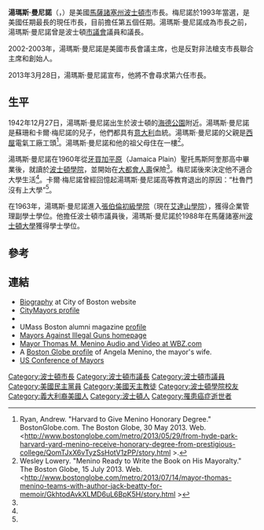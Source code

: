 {{Infobox Officeholder
| birth_name          = Thomas Michael Menino
| image               = Thomas Menino, Mayor of Boston.jpg
| imagesize           = 210px
| smallimage          =
| caption             =
| order               = 第53屆
| office              = 波士頓市市長
| term_start          = 1993年7月12日
| term_end            = 2014年1月6日
| predecessor         = [[雷蒙·弗林|雷蒙·弗林]]（Raymond Flynn）
| successor           = Incumbent
| office2             = [[波士頓市議會|波士頓市議會]]主席
| term2               = 1993
| predecessor2        = Dapper O'Neil
| successor2          = James M. Kelly
| office3             = 波士頓市議會<br>第5區
| term_start3         = 1984
| term_end3           = 1993
| predecessor3        = District Created
| successor3          = Daniel F. Conley
| birth_date          = {{Birth date|1942|12|27|mf=y}}
| birth_place         = 波士頓[[海德公園|海德公園]]
| death_date          ={{death date and age|2014|10|30|1942|12|27|mf=yes}}
| death_place         =波士頓
| nationality         =
| party               = [[民主黨_(美國)|民主黨]]
| spouse              = Angela Faletra
| relations           =
| children            = Susan<br>Thomas Jr.
| residence           =
| Also Known As       = Tomás O’Maighenahaen (by act of Irish Parliament, use allowed on Saint Patrick's Day, March 17)
| alma_mater          = [[張伯倫初級學院|張伯倫初級學院]]<br>[[波士頓大學|波士頓大學]]
| occupation          =
| profession          =
| religion            =
| signature           =
| website             =
| footnotes           =
}}

'''湯瑪斯·曼尼諾'''（{{lang-en|'''Thomas Michael Menino'''}}，{{bd|1942年|12月27日|2014年|10月30日|catIdx=Menino}}）是美國[[馬薩諸塞州|馬薩諸塞州]][[波士頓市|波士頓市]]市長。梅尼諾於1993年當選，是美國任期最長的現任市長，目前擔任第五個任期。湯瑪斯·曼尼諾成為市長之前，湯瑪斯·曼尼諾曾是波士頓[[市議會|市議會]]議員和議長。

2002-2003年，湯瑪斯·曼尼諾是美國市長會議主席，也是反對非法槍支市長聯合主席和創始人。

2013年3月28日，湯瑪斯·曼尼諾宣布，他將不會尋求第六任市長。

==生平==
1942年12月27日，湯瑪斯·曼尼諾出生於波士頓的[[海德公園|海德公園]]附近。湯瑪斯·曼尼諾是蘇珊和卡爾·梅尼諾的兒子，他們都具有[[意大利|意大利]]血統。湯瑪斯·曼尼諾的父親是[[西屋|西屋]]電氣工廠工頭<ref name="#1">Ryan, Andrew. "Harvard to Give Menino Honorary Degree." BostonGlobe.com. The Boston Globe, 30 May 2013. Web. <http://www.bostonglobe.com/metro/2013/05/29/from-hyde-park-harvard-yard-menino-receive-honorary-degree-from-prestigious-college/QomTJxX6vTyzSsHotV1zPP/story.html {{Wayback|url=http://www.bostonglobe.com/metro/2013/05/29/from-hyde-park-harvard-yard-menino-receive-honorary-degree-from-prestigious-college/QomTJxX6vTyzSsHotV1zPP/story.html |date=20131101100656 }}>.</ref>。湯瑪斯·曼尼諾和他的祖父母住在一樓<ref>Wesley Lowery. "Menino Ready to Write the Book on His Mayoralty." The Boston Globe, 15 July 2013. Web. <http://www.bostonglobe.com/metro/2013/07/14/mayor-thomas-menino-teams-with-author-jack-beatty-for-memoir/GkhtodAvkXLMD6uL6BpK5H/story.html {{Wayback|url=http://www.bostonglobe.com/metro/2013/07/14/mayor-thomas-menino-teams-with-author-jack-beatty-for-memoir/GkhtodAvkXLMD6uL6BpK5H/story.html |date=20131104064026 }}></ref>。

湯瑪斯·曼尼諾在1960年從[[牙買加平原|牙買加平原]]（Jamaica Plain）聖托馬斯阿奎那高中畢業後，就讀於[[波士頓學院|波士頓學院]]，並開始在[[大都會人壽|大都會人壽]]保險<ref name="#1"/>。梅尼諾後來決定他不適合大學生活<ref name="#1"/>。卡爾·梅尼諾曾經回憶起湯瑪斯·曼尼諾高等教育退出的原因：“杜魯門沒有上大學”<ref name="#1"/>。


在1963年，湯瑪斯·曼尼諾進入[[張伯倫初級學院|張伯倫初級學院]]（現在[[艾達山學院|艾達山學院]]），獲得企業管理副學士學位。他擔任波士頓市議員後，湯瑪斯·曼尼諾於1988年在馬薩諸塞州[[波士頓大學|波士頓大學]]獲得學士學位。

==參考==
{{Reflist}}

==連結==
{{commons category|Thomas Menino}}
*[http://www.cityofboston.gov/mayor/bio.asp Biography] {{Wayback|url=http://www.cityofboston.gov/mayor/bio.asp |date=20131013235428 }} at City of Boston website
*[http://www.citymayors.com/mayors/boston_mayor.html CityMayors profile] {{Wayback|url=http://www.citymayors.com/mayors/boston_mayor.html |date=20140329093209 }}
* {{CongLinks
| c-span = thomasmenino | ontheissuespath = Tom_Menino.htm 
| rose = | imdb = 
| nyt = 
| wsj = 
| guardian = 
| findagrave =
| retrieved =
}}
*UMass Boston alumni magazine [http://www.umb.edu/alumni/magazine/2000/fall2000/menino.html profile] {{Wayback|url=http://www.umb.edu/alumni/magazine/2000/fall2000/menino.html |date=20060901050951 }}
*[http://www.mayorsagainstillegalguns.org Mayors Against Illegal Guns homepage] {{Wayback|url=http://www.mayorsagainstillegalguns.org/ |date=20131219145029 }}
*[https://web.archive.org/web/20080422053034/http://multimedia.wbz.com/boston/politics/mayor_thomas_m._menino.htm Mayor Thomas M. Menino Audio and Video at WBZ.com]
*A [http://www.boston.com/news/globe/magazine/articles/2004/11/14/bostons_reluctant_first_lady/ Boston Globe profile] {{Wayback|url=http://www.boston.com/news/globe/magazine/articles/2004/11/14/bostons_reluctant_first_lady/ |date=20141027210331 }} of Angela Menino, the mayor's wife.
*[http://www.usmayors.org/ US Conference of Mayors] {{Webarchive|url=http://arquivo.pt/wayback/20160515142451/http://www.usmayors.org/ |date=2016-05-15 }}



{{Authority control}}

{{DEFAULTSORT:Menino, Thomas}}
[[Category:波士頓市長|Category:波士頓市長]]
[[Category:波士頓市議長|Category:波士頓市議長]]
[[Category:波士頓市議員|Category:波士頓市議員]]
[[Category:美國民主黨員|Category:美國民主黨員]]
[[Category:美國天主教徒|Category:美國天主教徒]]
[[Category:波士頓學院校友|Category:波士頓學院校友]]
[[Category:義大利裔美國人|Category:義大利裔美國人]]
[[Category:波士頓人|Category:波士頓人]]
[[Category:罹患癌症逝世者|Category:罹患癌症逝世者]]